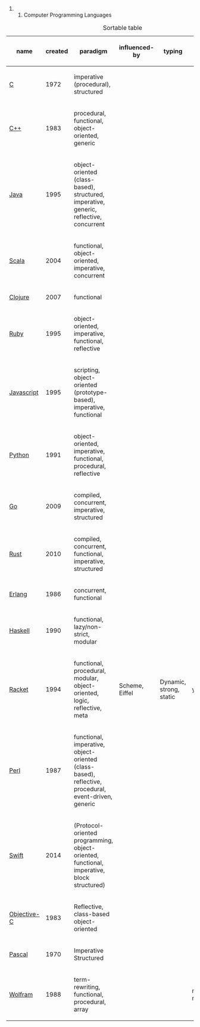 ## Computer Programming Languages

{| class="wikitable sortable"
|+ Sortable table
|-
! scope="col" | name
! scope="col" | created
! scope="col" | paradigm
! scope="col" | influenced-by
! scope="col" | typing
! scope="col" | GC
! scope="col" | tail call
|-
| [[C_(programming_language)|C]]
| 1972
| imperative (procedural), structured
|
|
|
| no
| no
|-
| [[C%2B%2B|C++]]
| 1983
| procedural, functional, object-oriented, generic
|
|
|
| [[Resource Acquisition Is Initialization|no]]
| maybe
|-
| [[Java_(programming_language)|Java]]
| 1995
| object-oriented (class-based), structured, imperative, generic, reflective, concurrent
|
|
|
| yes
| no
|-
| [[Scala_(programming_language)|Scala]]
| 2004
| functional, object-oriented, imperative, concurrent
|
|
|
| yes
| no
|-
| [[Clojure|Clojure]]
| 2007
| functional
|
|
|
| yes
| [http://clojure.org/about/functional_programming#_recursive_looping no]
|-
| [[Ruby_(programming_language)|Ruby]]
| 1995
| object-oriented, imperative, functional, reflective
|
|
|
| [http://www.rubyinside.com/how-ruby-manages-memory-and-garbage-collection-3006.html yes]
| no
|-
| [[JavaScript|Javascript]]
| 1995
| scripting, object-oriented (prototype-based), imperative, functional
|
|
|
| [https://developer.mozilla.org/en-US/docs/Web/JavaScript/Memory_Management yes]
| no (maybe in ES6)
|-
| [[Python_(programming_language)|Python]]
| 1991
| object-oriented, imperative, functional, procedural, reflective
|
|
|
| yes
| no
|-
| [[Go_(programming_language)|Go]]
| 2009
| compiled, concurrent, imperative, structured
|
|
|
| yes
| [https://groups.google.com/forum/#!msg/golang-nuts/nOS2FEiIAaM/miAg83qEn-AJ no]
|-
| [[Rust_(programming_language)|Rust]]
| 2010
| compiled, concurrent, functional, imperative, structured
|
|
|
| [https://doc.rust-lang.org/std/sync/struct.Arc.html no]
| [https://mail.mozilla.org/pipermail/rust-dev/2013-April/003557.html no]
|-
| [[Erlang_(programming_language)|Erlang]]
| 1986
| concurrent, functional
|
|
|
| yes
| yes
|-
| [[Haskell_(programming_language)|Haskell]]
| 1990
| functional, lazy/non-strict, modular
|
|
|
| [https://wiki.haskell.org/GHC/Memory_Management yes]
| [https://wiki.haskell.org/Tail_recursion yes]
|-
| [[Racket_(programming_language)|Racket]]
| 1994
| functional, procedural, modular, object-oriented, logic, reflective, meta
| Scheme, Eiffel
| Dynamic, strong, static
| yes
| yes
|-
| [[Perl_6|Perl]]
| 1987
| functional, imperative, object-oriented (class-based), reflective, procedural, event-driven, generic
|
|
|
| yes
| no
|-
| [[Swift_(programming_language)|Swift]]
| 2014
| (Protocol-oriented programming, object-oriented, functional, imperative, block structured)
|
|
|
| [https://www.natashatherobot.com/functional-swift-tail-recursion/ no]
| [https://developer.apple.com/library/ios/documentation/Swift/Conceptual/Swift_Programming_Language/AutomaticReferenceCounting.html no]
|-
| [[Objective-C|Objective-C]]
| 1983
| Reflective, class-based object-oriented
|
|
|
| no
| no
|-
| [[Pascal_(programming_language)|Pascal]]
| 1970
| Imperative Structured
|
|
|
|
|
|-
| [[Wolfram_Language|Wolfram]]
| 1988
| term-rewriting, functional, procedural, array
|
|
| no maybe
| no maybe
|}

